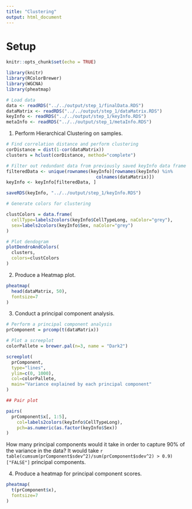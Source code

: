 ```yaml
---
title: "Clustering"
output: html_document
---
```


# Setup

```r

knitr::opts_chunk$set(echo = TRUE)

library(knitr)
library(RColorBrewer)
library(WGCNA)
library(pheatmap)

```

```r

# Load data
data <- readRDS("../../output/step_1/finalData.RDS")
dataMatrix <- readRDS("../../output/step_1/dataMatrix.RDS")
keyInfo <- readRDS("../../output/step_1/keyInfo.RDS")
metaInfo <- readRDS("../../output/step_1/metaInfo.RDS")

```

1. Perform Hierarchical Clustering on samples. 

```r

# Find correlation distance and perform clustering
corDistance = dist(1-cor(dataMatrix))
clusters = hclust(corDistance, method="complete")

# Filter out redundant data from previously saved keyInfo data frame
filteredData <- unique(rownames(keyInfo)[rownames(keyInfo) %in% 
                                  colnames(dataMatrix)])
keyInfo <- keyInfo[filteredData, ]

saveRDS(keyInfo, "../../output/step_1/keyInfo.RDS")

# Generate colors for clustering

clustColors = data.frame(
  cellType=labels2colors(keyInfo$CellTypeLong, naColor="grey"),
  sex=labels2colors(keyInfo$Sex, naColor="grey")
)

# Plot dendogram
plotDendroAndColors(
  clusters,
  colors=clustColors
)

```

2. Produce a Heatmap plot. 

```r

pheatmap(
  head(dataMatrix, 50),
  fontsize=7
)

```

3. Conduct a principal component analysis.

```r

# Perform a principal component analysis
prComponent = prcomp(t(dataMatrix))

# Plot a screeplot
colorPallete = brewer.pal(n=3, name = "Dark2")

screeplot(
  prComponent,
  type="lines",
  ylim=c(0, 1000),
  col=colorPallete,
  main="Variance explained by each principal component"
)

## Pair plot

pairs(
  prComponent$x[, 1:5],
	col=labels2colors(keyInfo$CellTypeLong),
	pch=as.numeric(as.factor(keyInfo$Sex))
)

```

How many principal components would it take in order to capture 90% of the variance in the data?
It would take `r table(cumsum(prComponent$sdev^2)/sum(prComponent$sdev^2) > 0.9)["FALSE"]` principal components.

4. Produce a heatmap for principal component scores.

```r

pheatmap(
  t(prComponent$x),
  fontsize=7
)

```